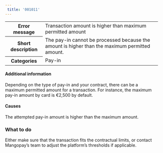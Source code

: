 ```yaml
---  
 title: '001011'  
---  
```

  
<table>
    <tbody>
        <tr>
            <th class="header"><strong>Error message</strong></th>
            <td class="table-content">Transaction amount is higher than maximum permitted amount</td>
        </tr>
        <tr>
            <th class="header"><strong>Short description</strong></th>
            <td class="table-content">The pay-in cannot be processed because the amount is higher than the maximum permitted amount.</td>
        </tr>
        <tr>
            <th class="header"><strong>Categories</strong></th>
            <td class="table-content">  
<div class="label">Pay-in</div>
</td>
        </tr>
    </tbody>
</table>  

#### Additional information  

Depending on the type of pay-in and your contract, there can be a maximum permitted amount for a transaction. For instance, the maximum pay-in amount by card is €2,500 by default.  

#### Causes  

The attempted pay-in amount is higher than the maximum amount.  

### What to do  

Either make sure that the transaction fits the contractual limits, or contact Mangopay’s team to adjust the platform’s thresholds if applicable.